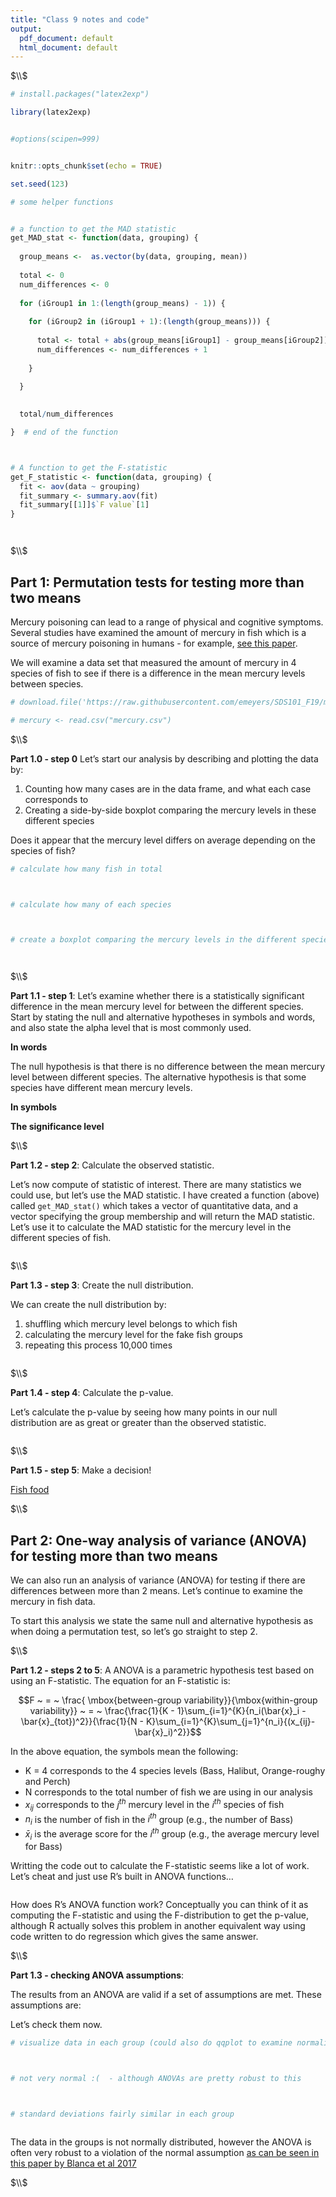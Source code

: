```yaml
---
title: "Class 9 notes and code"
output:
  pdf_document: default
  html_document: default
---
```






$\\$





```r

# install.packages("latex2exp")

library(latex2exp)


#options(scipen=999)


knitr::opts_chunk$set(echo = TRUE)

set.seed(123)


```







```r



# some helper functions


# a function to get the MAD statistic
get_MAD_stat <- function(data, grouping) {
  
  group_means <-  as.vector(by(data, grouping, mean))
  
  total <- 0
  num_differences <- 0
  
  for (iGroup1 in 1:(length(group_means) - 1)) {
  
    for (iGroup2 in (iGroup1 + 1):(length(group_means))) {
    
      total <- total + abs(group_means[iGroup1] - group_means[iGroup2])
      num_differences <- num_differences + 1
    
    }
  
  }

  
  total/num_differences

}  # end of the function



# A function to get the F-statistic
get_F_statistic <- function(data, grouping) {
  fit <- aov(data ~ grouping)
  fit_summary <- summary.aov(fit)
  fit_summary[[1]]$`F value`[1]
}




```





$\\$





## Part 1: Permutation tests for testing more than two means 


Mercury poisoning can lead to a range of physical and cognitive symptoms. Several studies have examined the amount of mercury in fish which is a source of mercury poisoning in humans - for example, [see this paper](https://ecos.fws.gov/ServCat/DownloadFile/21887). 

We will examine a data set that measured the amount of mercury in 4 species of fish to see if there is a difference in the mean mercury levels between species. 





```r


# download.file('https://raw.githubusercontent.com/emeyers/SDS101_F19/master/class_data/mercury.csv', 'mercury.csv')

# mercury <- read.csv("mercury.csv")


```




$\\$






**Part 1.0 - step 0** Let's start our analysis by describing and plotting the data by:

1) Counting how many cases are in the data frame, and what each case corresponds to
2) Creating a side-by-side boxplot comparing the mercury levels in these different species


Does it appear that the mercury level differs on average depending on the species of fish? 




```r


# calculate how many fish in total



# calculate how many of each species 



# create a boxplot comparing the mercury levels in the different species of fish




```





$\\$







**Part 1.1 - step 1**:  Let's examine whether there is a statistically significant difference in the mean mercury level for between the different species. Start by stating the null and alternative hypotheses in symbols and words, and also state the alpha level that is most commonly used. 




**In words**

The null hypothesis is that there is no difference between the mean mercury level between different species. The alternative hypothesis is that some species have different mean mercury levels. 


**In symbols**




**The significance level**






$\\$





**Part 1.2 - step 2**: Calculate the observed statistic.

Let's now compute of statistic of interest. There are many statistics we could use, but let's use the MAD statistic. I have created a function (above) called `get_MAD_stat()` which takes a vector of quantitative data, and a vector specifying the group membership and will return the MAD statistic. Let's use it to calculate the MAD statistic for the mercury level in the different species of fish. 


```r




```



$\\$





**Part 1.3 - step 3**: Create the null distribution. 


We can create the null distribution by:

1) shuffling which mercury level belongs to which fish
2) calculating the mercury level for the fake fish groups
3) repeating this process 10,000 times



```r







```






$\\$





**Part 1.4 - step 4**: Calculate the p-value.

Let's calculate the p-value by seeing how many points in our null distribution are as great or greater than the observed statistic.


```r





```



$\\$





**Part 1.5 - step 5**: Make a decision!



[Fish food](https://i.etsystatic.com/11478882/r/il/fd4e11/1075438060/il_794xN.1075438060_3ym5.jpg)





$\\$





## Part 2: One-way analysis of variance (ANOVA) for testing more than two means 


We can also run an analysis of variance (ANOVA) for testing if there are differences between more than 2 means. Let's continue to examine the mercury in fish data. 


To start this analysis we state the same null and alternative hypothesis as when doing a permutation test, so let's go straight to step 2. 




$\\$




**Part 1.2 - steps 2 to 5**:  A ANOVA is a parametric hypothesis test based on using an F-statistic. The equation for an F-statistic is:

$$F ~ = ~ \frac{ \mbox{between-group variability}}{\mbox{within-group variability}} ~ = ~ \frac{\frac{1}{K - 1}\sum_{i=1}^{K}{n_i(\bar{x}_i - \bar{x}_{tot})^2}}{\frac{1}{N - K}\sum_{i=1}^{K}\sum_{j=1}^{n_i}{(x_{ij}-\bar{x}_i)^2}}$$

In the above equation, the symbols mean the following:

 * K = 4 corresponds to the 4 species levels (Bass, Halibut, Orange-roughy and Perch)
 * N corresponds to the total number of fish we are using in our analysis
 * $x_{ij}$ corresponds to the $j^{th}$ mercury level in the $i^{th}$ species of fish
 * $n_i$ is the number of fish in the $i^{th}$ group (e.g., the number of Bass)
 * $\bar{x}_i$ is the average score for the $i^{th}$ group (e.g., the average mercury level for Bass)


Writting the code out to calculate the F-statistic seems like a lot of work. Let's cheat and just use R's built in ANOVA functions... 



```r




```


How does R's ANOVA function work? Conceptually you can think of it as computing the F-statistic and using the F-distribution to get the p-value, although R actually solves this problem in another equivalent way using code written to do regression which gives the same answer. 






$\\$




**Part 1.3 - checking ANOVA assumptions**: 


The results from an ANOVA are valid if a set of assumptions are met. These assumptions are: 






Let's check them now.



```r

# visualize data in each group (could also do qqplot to examine normality)



# not very normal :(  - although ANOVAs are pretty robust to this



# standard deviations fairly similar in each group



```


The data in the groups is not normally distributed, however the ANOVA is often very robust to a violation of the normal assumption [as can be seen in this paper by Blanca et al 2017](https://www.ncbi.nlm.nih.gov/pubmed/29048317)





$\\$

